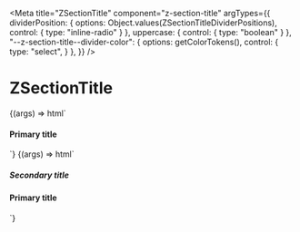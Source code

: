 
<Meta
  title="ZSectionTitle"
  component="z-section-title"
  argTypes={{
    dividerPosition: {
      options: Object.values(ZSectionTitleDividerPositions),
      control: { type: "inline-radio" }
    },
    uppercase: {
      control: { type: "boolean" }
    },
    "--z-section-title--divider-color": {
      options: getColorTokens(),
      control: {
        type: "select",
      }
    },
  }}
/>

# ZSectionTitle

<Canvas>
  <Story name="Primary title only" args={{
    dividerPosition: ZSectionTitleDividerPositions.before,
    uppercase: true,
    "--z-section-title--divider-color": "--red500",
  }}>
    {(args) => html`
      <z-section-title
        .dividerPosition=${args.dividerPosition}
        .uppercase=${args.uppercase}
        .style="--z-section-title--divider-color: var(${args["--z-section-title--divider-color"]})"
      >
        <h4 slot="primary-title">Primary title</h4>
      </z-section-title>
    `}
  </Story>
</Canvas>

<Canvas>
  <Story name="With secondary title"
    args={{
      uppercase: true,
      "--z-section-title--divider-color": "--red500",
    }}
    parameters={{
      controls: {
        exclude: ["dividerPosition"]
      }
    }}
  >
    {(args) => html`
      <z-section-title
        .uppercase=${args.uppercase}
        .style="--z-section-title--divider-color: var(${args["--z-section-title--divider-color"]})"
      >
        <h5 slot="secondary-title">Secondary title</h5>
        <h4 slot="primary-title">Primary title</h4>
      </z-section-title>
    `}
  </Story>
</Canvas>

<ArgsTable of="z-section-title" />
